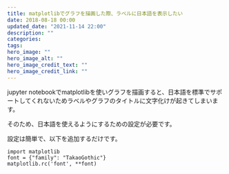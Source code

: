 ```yaml
---
title: matplotlibでグラフを描画した際、ラベルに日本語を表示したい
date: 2018-08-18 00:00
updated_date: "2021-11-14 22:00"
description: ""
categories:
tags:
hero_image: ""
hero_image_alt: ""
hero_image_credit_text: ""
hero_image_credit_link: ""
---
```

jupyter notebookでmatplotlibを使いグラフを描画すると、日本語を標準でサポートしてくれないためラベルやグラフのタイトルに文字化けが起きてしまいます。

そのため、日本語を使えるようにするための設定が必要です。

設定は簡単で、以下を追加するだけです。

```
import matplotlib
font = {"family": "TakaoGothic"}
matplotlib.rc('font', **font)
```